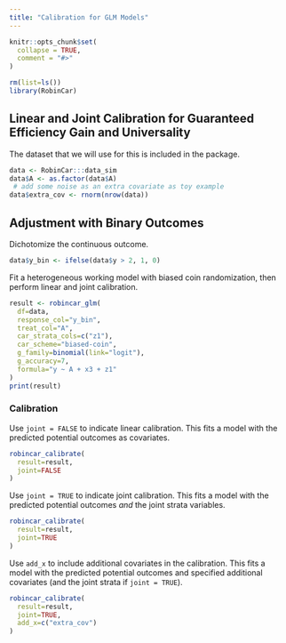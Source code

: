 ```yaml
---
title: "Calibration for GLM Models"
---
```


```r
knitr::opts_chunk$set(
  collapse = TRUE,
  comment = "#>"
)
```

```r
rm(list=ls())
library(RobinCar)
```

## Linear and Joint Calibration for Guaranteed Efficiency Gain and Universality

The dataset that we will use for this is included in the package.

```r
data <- RobinCar:::data_sim
data$A <- as.factor(data$A)
 # add some noise as an extra covariate as toy example
data$extra_cov <- rnorm(nrow(data))
```

## Adjustment with Binary Outcomes

Dichotomize the continuous outcome.
```r
data$y_bin <- ifelse(data$y > 2, 1, 0)
```

Fit a heterogeneous working model with biased coin randomization,
then perform linear and joint calibration.

```r
result <- robincar_glm(
  df=data,
  response_col="y_bin",
  treat_col="A",
  car_strata_cols=c("z1"),
  car_scheme="biased-coin",
  g_family=binomial(link="logit"),
  g_accuracy=7,
  formula="y ~ A + x3 + z1"
)
print(result)
```

### Calibration

Use `joint = FALSE` to indicate linear calibration. This fits a model with the predicted potential outcomes as covariates.

```r
robincar_calibrate(
  result=result,
  joint=FALSE
)
```

Use `joint = TRUE` to indicate joint calibration. This fits a model with the predicted potential outcomes *and* the joint strata variables.

```r
robincar_calibrate(
  result=result,
  joint=TRUE
)
```

Use `add_x` to include additional covariates in the calibration. This fits a model with the predicted potential outcomes and specified additional covariates (and the joint strata if `joint = TRUE`).

```r
robincar_calibrate(
  result=result,
  joint=TRUE,
  add_x=c("extra_cov")
)
```
